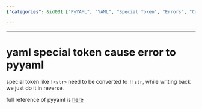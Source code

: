 ```yaml
---
{"categories": &id001 ["PyYAML", "YAML", "Special Token", "Errors", "Conversion", "Documentation"], "category": "Troubleshooting", "date": "2022-09-02 06:25:33", "description": "The YAML special token '!<str>' can cause errors in PyYaml. To avoid these issues, it is recommended to convert the token to '!!str' and revert the change when writing back. For more information, consult the full documentation available at pyyaml.org/wiki/PyYAMLDocumentation.", "tags": *id001, "title": "yaml special token cause error to pyyaml"}

---
```


------

# yaml special token cause error to pyyaml

special token like `!<str>` need to be converted to `!!str`, while writing back we just do it in reverse.

full reference of pyyaml is [here](https://pyyaml.org/wiki/PyYAMLDocumentation)

